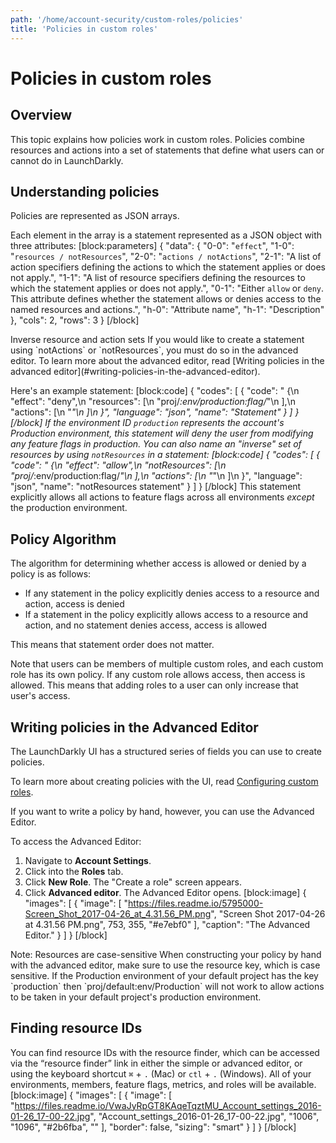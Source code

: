 ```yaml
---
path: '/home/account-security/custom-roles/policies'
title: 'Policies in custom roles'
---
```


# Policies in custom roles

## Overview

This topic explains how policies work in custom roles. Policies combine resources and actions into a set of statements that define what users can or cannot do in LaunchDarkly.

## Understanding policies

Policies are represented as JSON arrays.

Each element in the array is a statement represented as a JSON object with three attributes:
[block:parameters]
{
"data": {
"0-0": "`effect`",
"1-0": "`resources / notResources`",
"2-0": "`actions / notActions`",
"2-1": "A list of action specifiers defining the actions to which the statement applies or does not apply.",
"1-1": "A list of resource specifiers defining the resources to which the statement applies or does not apply.",
"0-1": "Either `allow` or `deny`.
This attribute defines whether the statement allows or denies access to the named resources and actions.",
"h-0": "Attribute name",
"h-1": "Description"
},
"cols": 2,
"rows": 3
}
[/block]

<Callout intent="info">
  <CalloutTitle>Inverse resource and action sets</CalloutTitle>
  <CalloutDescription>
    If you would like to create a statement using `notActions` or `notResources`, you must do so in the advanced editor.
    To learn more about the advanced editor, read [Writing policies in the advanced
    editor](#writing-policies-in-the-advanced-editor).
  </CalloutDescription>
</Callout>

Here's an example statement:
[block:code]
{
"codes": [
{
"code": " {\n \"effect\": \"deny\",\n \"resources\": [\n \"proj/*:env/production:flag/*\"\n ],\n \"actions\": [\n \"*\"\n ]\n }",
"language": "json",
"name": "Statement"
}
]
}
[/block]
If the environment ID `production` represents the account's Production environment, this statement will deny the user from modifying any feature flags in production. You can also name an "inverse" set of resources by using `notResources` in a statement:
[block:code]
{
"codes": [
{
"code": " {\n \"effect\": \"allow\",\n \"notResources\": [\n \"proj/*:env/production:flag/*\"\n ],\n \"actions\": [\n \"*\"\n ]\n }",
"language": "json",
"name": "notResources statement"
}
]
}
[/block]
This statement explicitly allows all actions to feature flags across all environments _except_ the production environment.

## Policy Algorithm

The algorithm for determining whether access is allowed or denied by a policy is as follows:

- If any statement in the policy explicitly denies access to a resource and action, access is denied
- If a statement in the policy explicitly allows access to a resource and action, and no statement denies access, access is allowed

This means that statement order does not matter.

Note that users can be members of multiple custom roles, and each custom role has its own policy. If any custom role allows access, then access is allowed. This means that adding roles to a user can only increase that user's access.

## <a name="writing-policies-in-the-advanced-editor"></a>Writing policies in the Advanced Editor

The LaunchDarkly UI has a structured series of fields you can use to create policies.

To learn more about creating policies with the UI, read [Configuring custom roles](./custom-roles).

If you want to write a policy by hand, however, you can use the Advanced Editor.

To access the Advanced Editor:

1. Navigate to **Account Settings**.
2. Click into the **Roles** tab.
3. Click **New Role**. The "Create a role" screen appears.
4. Click **Advanced editor**. The Advanced Editor opens.
   [block:image]
   {
   "images": [
   {
   "image": [
   "https://files.readme.io/5795000-Screen_Shot_2017-04-26_at_4.31.56_PM.png",
   "Screen Shot 2017-04-26 at 4.31.56 PM.png",
   753,
   355,
   "#e7ebf0"
   ],
   "caption": "The Advanced Editor."
   }
   ]
   }
   [/block]

<Callout intent="alert">
  <CalloutTitle>Note: Resources are case-sensitive</CalloutTitle>
  <CalloutDescription>
    When constructing your policy by hand with the advanced editor, make sure to use the resource key, which is case
    sensitive. If the Production environment of your default project has the key `production` then
    `proj/default:env/Production` will not work to allow actions to be taken in your default project's production
    environment.
  </CalloutDescription>
</Callout>

## Finding resource IDs

You can find resource IDs with the resource finder, which can be accessed via the “resource finder” link in either the simple or advanced editor, or using the keyboard shortcut `⌘` + `.` (Mac) or `ctl` + `.` (Windows). All of your environments, members, feature flags, metrics, and roles will be available.
[block:image]
{
"images": [
{
"image": [
"https://files.readme.io/VwaJyRpGT8KAqeTqztMU_Account_settings_2016-01-26_17-00-22.jpg",
"Account_settings_2016-01-26_17-00-22.jpg",
"1006",
"1096",
"#2b6fba",
""
],
"border": false,
"sizing": "smart"
}
]
}
[/block]
